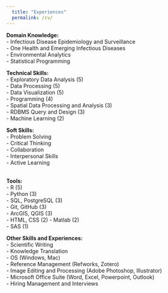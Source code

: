 ```yaml
---
  title: "Experiences"
  permalink: /cv/
---
```


<div class="column-left">
**Domain Knowledge:**  
- Infectious Disease Epidemiology and Surveillance  
- One Health and Emerging Infectious Diseases  
- Environmental Analytics  
- Statistical Programming  
</div>
<div class="column-center">
**Technical Skills:**  
- Exploratory Data Analysis (5)  
- Data Processing (5)  
- Data Visualization (5)  
- Programming (4)  
- Spatial Data Processing and Analysis (3)  
- RDBMS Query and Design (3)  
- Machine Learning (2)  
</div>
<div class="column-right">
**Soft Skills:**  
- Problem Solving  
- Critical Thinking  
- Collaboration  
- Interpersonal Skills  
- Active Learning  
</div>
<br>
<div class="column-left">
**Tools:**  
- R (5)  
- Python (3)  
- SQL, PostgreSQL (3)  
- Git, GitHub (3)  
- ArcGIS, QGIS (3)  
- HTML, CSS (2)
- Matlab (2)  
- SAS (1)  
<div class="column-center">
**Other Skills and Experiences:**  
- Scientific Writing  
- Knowledge Translation  
- OS (Windows, Mac)  
- Reference Management (Refworks, Zotero)  
- Image Editing and Processing  (Adobe Photoshop, Illustrator)  
- Microsoft Office Suite (Word, Excel, Powerpoint, Outlook)  
- Hiring Management and Interviews  
</div>
<br>


